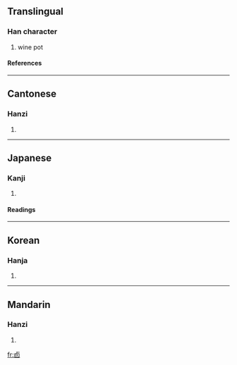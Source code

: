 ==Translingual==
===Han character===
{{Han char|rn=25|rad=卜|as=05|sn=7|four=2160<sub>0</sub>|canj=卜田尸 (YWS)}}
# wine pot
====References====
{{Han ref|kx=0158.060|dkj=02791|dj=0362.070|hdz=10093.150|uh=5363|ud=21347|bh=CA72|bd=51826}}
----
==Cantonese==
===Hanzi===
{{yue-hanzi|jyut=|y=yau5}}
# {{defn|Cantonese}}
----
==Japanese==
===Kanji===
{{ja-kanji|grade=|rs=卜05}}
# {{defn|Japanese}} 
====Readings====
{{ja-readings|on=[[ゆう]] (yū), [[ゆ]] (yu)|kun=[[さけつぼ]] (saketsubo)}}
----
==Korean==
===Hanja===
{{ko-hanja|hangeul=유|rv=yu|mr=yu}}
# {{defn|Korean}}
----
==Mandarin==
===Hanzi===
{{cmn-hanzi|pin=[[yǒu]] ([[you3]])|wg=yu<sup>3</sup>}}
# {{defn|Mandarin}}

[[fr:卣]]